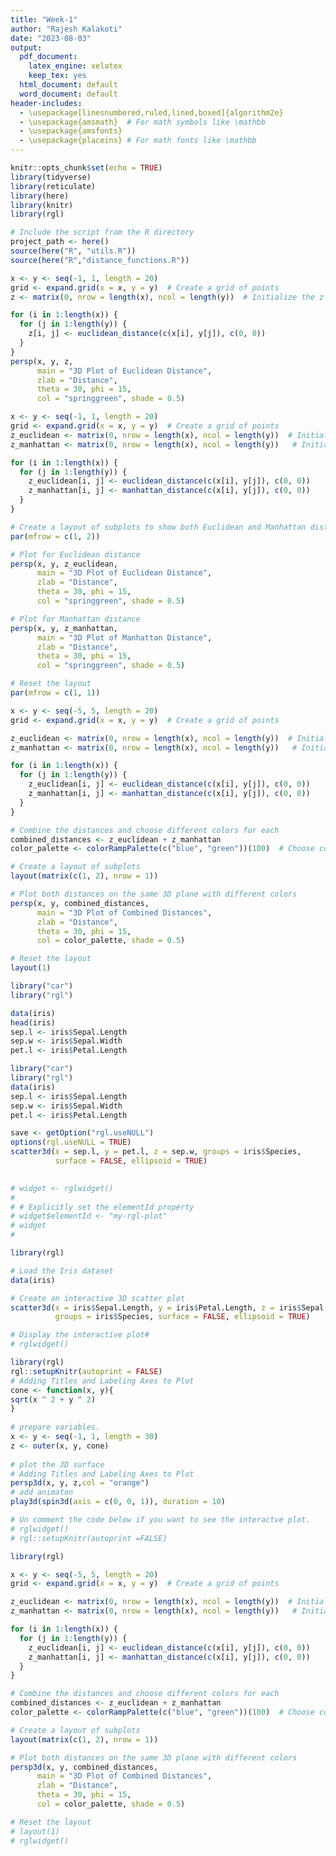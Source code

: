 ```yaml
---
title: "Week-1"
author: "Rajesh Kalakoti"
date: "2023-08-03"
output:
  pdf_document:
    latex_engine: xelatex
    keep_tex: yes
  html_document: default
  word_document: default
header-includes:
  - \usepackage[linesnumbered,ruled,lined,boxed]{algorithm2e}
  - \usepackage{amsmath}  # For math symbols like \mathbb
  - \usepackage{amsfonts}
  - \usepackage{placeins} # For math fonts like \mathbb
---
```


```r
knitr::opts_chunk$set(echo = TRUE)
library(tidyverse)
library(reticulate)
library(here)
library(knitr)
library(rgl)
```


```r
# Include the script from the R directory
project_path <- here()
source(here("R", "utils.R"))
source(here("R","distance_functions.R"))
```



```r
x <- y <- seq(-1, 1, length = 20)
grid <- expand.grid(x = x, y = y)  # Create a grid of points
z <- matrix(0, nrow = length(x), ncol = length(y))  # Initialize the z matrix

for (i in 1:length(x)) {
  for (j in 1:length(y)) {
    z[i, j] <- euclidean_distance(c(x[i], y[j]), c(0, 0))
  }
}
persp(x, y, z,
      main = "3D Plot of Euclidean Distance",
      zlab = "Distance",
      theta = 30, phi = 15,
      col = "springgreen", shade = 0.5)
```


```r

x <- y <- seq(-1, 1, length = 20)
grid <- expand.grid(x = x, y = y)  # Create a grid of points
z_euclidean <- matrix(0, nrow = length(x), ncol = length(y))  # Initialize the z matrix for Euclidean distance
z_manhattan <- matrix(0, nrow = length(x), ncol = length(y))   # Initialize the z matrix for Manhattan distance

for (i in 1:length(x)) {
  for (j in 1:length(y)) {
    z_euclidean[i, j] <- euclidean_distance(c(x[i], y[j]), c(0, 0))
    z_manhattan[i, j] <- manhattan_distance(c(x[i], y[j]), c(0, 0))
  }
}

# Create a layout of subplots to show both Euclidean and Manhattan distances
par(mfrow = c(1, 2))

# Plot for Euclidean distance
persp(x, y, z_euclidean,
      main = "3D Plot of Euclidean Distance",
      zlab = "Distance",
      theta = 30, phi = 15,
      col = "springgreen", shade = 0.5)

# Plot for Manhattan distance
persp(x, y, z_manhattan,
      main = "3D Plot of Manhattan Distance",
      zlab = "Distance",
      theta = 30, phi = 15,
      col = "springgreen", shade = 0.5)

# Reset the layout
par(mfrow = c(1, 1))

```


```r
x <- y <- seq(-5, 5, length = 20)
grid <- expand.grid(x = x, y = y)  # Create a grid of points

z_euclidean <- matrix(0, nrow = length(x), ncol = length(y))  # Initialize the z matrix for Euclidean distance
z_manhattan <- matrix(0, nrow = length(x), ncol = length(y))   # Initialize the z matrix for Manhattan distance

for (i in 1:length(x)) {
  for (j in 1:length(y)) {
    z_euclidean[i, j] <- euclidean_distance(c(x[i], y[j]), c(0, 0))
    z_manhattan[i, j] <- manhattan_distance(c(x[i], y[j]), c(0, 0))
  }
}

# Combine the distances and choose different colors for each
combined_distances <- z_euclidean + z_manhattan
color_palette <- colorRampPalette(c("blue", "green"))(100)  # Choose colors for mapping distances

# Create a layout of subplots
layout(matrix(c(1, 2), nrow = 1))

# Plot both distances on the same 3D plane with different colors
persp(x, y, combined_distances,
      main = "3D Plot of Combined Distances",
      zlab = "Distance",
      theta = 30, phi = 15,
      col = color_palette, shade = 0.5)

# Reset the layout
layout(1)


```

```r
library("car")
library("rgl")

data(iris)
head(iris)
sep.l <- iris$Sepal.Length
sep.w <- iris$Sepal.Width
pet.l <- iris$Petal.Length
```

```r
library("car")
library("rgl")
data(iris)
sep.l <- iris$Sepal.Length
sep.w <- iris$Sepal.Width
pet.l <- iris$Petal.Length

save <- getOption("rgl.useNULL")
options(rgl.useNULL = TRUE)
scatter3d(x = sep.l, y = pet.l, z = sep.w, groups = iris$Species,
          surface = FALSE, ellipsoid = TRUE)

 
# widget <- rglwidget()
# 
# # Explicitly set the elementId property
# widget$elementId <- "my-rgl-plot"
# widget
#
```


```r
library(rgl)

# Load the Iris dataset
data(iris)

# Create an interactive 3D scatter plot
scatter3d(x = iris$Sepal.Length, y = iris$Petal.Length, z = iris$Sepal.Width,
          groups = iris$Species, surface = FALSE, ellipsoid = TRUE)

# Display the interactive plot#
# rglwidget()
```





```r

library(rgl)
rgl::setupKnitr(autoprint = FALSE)
# Adding Titles and Labeling Axes to Plot
cone <- function(x, y){
sqrt(x ^ 2 + y ^ 2)
}
 
# prepare variables.
x <- y <- seq(-1, 1, length = 30)
z <- outer(x, y, cone)
 
# plot the 3D surface
# Adding Titles and Labeling Axes to Plot
persp3d(x, y, z,col = "orange")
# add animaton
play3d(spin3d(axis = c(0, 0, 1)), duration = 10)

# Un comment the code below if you want to see the interactve plot. 
# rglwidget()
# rgl::setupKnitr(autoprint =FALSE)
```




```r
library(rgl)

x <- y <- seq(-5, 5, length = 20)
grid <- expand.grid(x = x, y = y)  # Create a grid of points

z_euclidean <- matrix(0, nrow = length(x), ncol = length(y))  # Initialize the z matrix for Euclidean distance
z_manhattan <- matrix(0, nrow = length(x), ncol = length(y))   # Initialize the z matrix for Manhattan distance

for (i in 1:length(x)) {
  for (j in 1:length(y)) {
    z_euclidean[i, j] <- euclidean_distance(c(x[i], y[j]), c(0, 0))
    z_manhattan[i, j] <- manhattan_distance(c(x[i], y[j]), c(0, 0))
  }
}

# Combine the distances and choose different colors for each
combined_distances <- z_euclidean + z_manhattan
color_palette <- colorRampPalette(c("blue", "green"))(100)  # Choose colors for mapping distances

# Create a layout of subplots
layout(matrix(c(1, 2), nrow = 1))

# Plot both distances on the same 3D plane with different colors
persp3d(x, y, combined_distances,
      main = "3D Plot of Combined Distances",
      zlab = "Distance",
      theta = 30, phi = 15,
      col = color_palette, shade = 0.5)

# Reset the layout
# layout(1)
# rglwidget()

```













